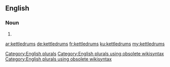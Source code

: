 ==English==

===Noun===
{{head|en}}

# {{plural of|kettledrum}}

[[Category:English plurals]][[Category:English plurals using obsolete wikisyntax]][[Category:English plurals using obsolete wikisyntax]]

[[ar:kettledrums]]
[[de:kettledrums]]
[[fr:kettledrums]]
[[ku:kettledrums]]
[[my:kettledrums]]